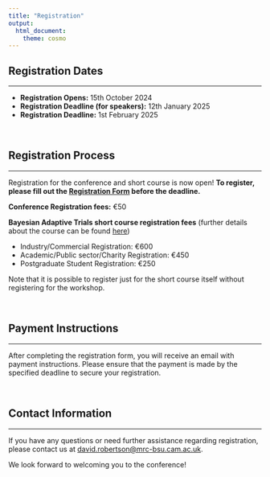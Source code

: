 ```yaml
---
title: "Registration"
output:
  html_document:
    theme: cosmo
---
```


<!-- <style type="text/css"> -->

<!-- body { -->

<!--  background-image: url("coming_soon.jpg"); -->

<!--  background-position: center top; -->

<!--  background-size: 100% auto; -->

<!-- } -->

<!-- </style>  -->

```{=html}
<style type="text/css">
h1.title {
  font-size: 36px;
  color: DarkRed;
  text-align: center;
}
</style>
```

## Registration Dates

<hr>

- **Registration Opens:** 15th October 2024
- **Registration Deadline (for speakers):** 12th January 2025
- **Registration Deadline:** 1st February 2025

<br>

## Registration Process

<hr>

Registration for the conference and short course is now open! **To register, please fill out the [Registration Form](https://www.conftool.org/admtp2025/) before the deadline.** 
<!-- Registration is free of charge, but a deposit of 50 € will be required before the conference. -->

**Conference Registration fees:** €50

**Bayesian Adaptive Trials short course registration fees** (further details about the course can be found [here](https://admtp.github.io/ADMTP2025/course.html))
<ul>
  <li>Industry/Commercial Registration: €600</li>
  <li>Academic/Public sector/Charity Registration: €450</li>
  <li>Postgraduate Student Registration: €250</li>
</ul>

Note that it is possible to register just for the short course itself without registering for the workshop.

<br>


## Payment Instructions

<hr>

After completing the registration form, you will receive an email with payment instructions. Please ensure that the payment is made by the specified deadline to secure your registration.

<br>

## Contact Information

<hr>

If you have any questions or need further assistance regarding registration, please contact us at [david.robertson@mrc-bsu.cam.ac.uk](mailto:david.robertson@mrc-bsu.cam.ac.uk).

We look forward to welcoming you to the conference!